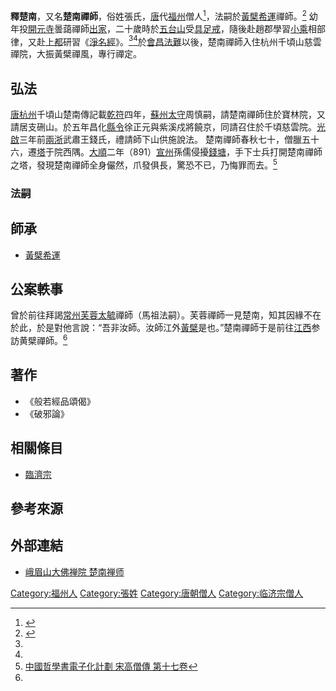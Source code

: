 '''釋楚南'''，又名'''楚南禪師'''，俗姓張氏，[[唐|唐]]代[[福州|福州]]僧人<ref name="楚南禅师  ">{{Cite web |url=http://tripitaka.cbeta.org/T50n2061_017 |title=宋高僧傳 第17卷  |access-date=2021-03-17 |archive-date=2021-05-13 |archive-url=https://web.archive.org/web/20210513100945/https://tripitaka.cbeta.org/T50n2061_017 |dead-url=no }}</ref>，法嗣於[[黃檗希運|黃檗希運]]禪師。<ref name=" 千顷楚南 ">{{Cite web |url=https://www.nanputuo.com/nptsub/html/201107/1809110973499.html |title=千顷楚南禅师悟道因缘  |access-date=2021-03-17 |archive-date=2012-08-02 |archive-url=https://web.archive.org/web/20120802060701/http://www.nanputuo.com/nptsub/html/201107/1809110973499.html |dead-url=no }}</ref>
幼年投[[開元寺|開元寺]]曇藹禪師[[出家|出家]]，二十歲時於[[五台山|五台山]]受[[具足戒|具足戒]]，隨後赴趙郡學習[[小乘|小乘]]相部律，又赴[[元上都|上都]]研習《[[淨名經|淨名經]]》。<ref name="楚南禅师 "/><ref name=" 千顷楚南"/>於[[會昌法難|會昌法難]]以後，楚南禪師入住杭州千頃山慈雲禪院，大振黃檗禪風，專行禪定。

==弘法==
[[唐|唐]][[杭州|杭州]]千頃山楚南傳記載[[乾符|乾符]]四年，[[蘇州|蘇州]][[太守|太守]]周慎嗣，請楚南禪師住於寶林院，又請居支硎山。於五年昌化[[縣令|縣令]]徐正元與紫溪戍將饒京，同請召住於千頃慈雲院。[[光啟|光啟]]三年前[[兩浙|兩浙]]武肅王錢氏，禮請師下山供施說法。
楚南禪師春秋七十，僧臘五十六，遷[[塔|塔]]于院西隅。[[大順_(唐朝)|大順]]二年（891）[[宣州|宣州]]孫儒侵擾[[錢塘|錢塘]]，手下士兵打開楚南禪師之塔，發現楚南禪師全身儼然，爪發俱長，驚恐不已，乃悔罪而去。<ref name="宋高僧傳  ">[https://ctext.org/wiki.pl?if=gb&chapter=782522 中國哲學書電子化計劃 宋高僧傳 第十七卷]</ref>

===法嗣===
==師承==
*[[黃檗希運|黃檗希運]]

==公案軼事==
曾於前往拜謁[[常州|常州]][[芙蓉太毓|芙蓉太毓]]禪師（馬祖法嗣）。芙蓉禪師一見楚南，知其因緣不在於此，於是對他言說：“吾非汝師。汝師江外[[黃蘗希運|黃檗]]是也。”楚南禪師于是前往[[江西|江西]]参訪黄檗禪師。<ref name=" 千顷楚南"/>

==著作==
*《般若經品頌偈》
*《破邪論》

==相關條目==
*[[臨濟宗|臨濟宗]]

== 參考來源 ==
{{reflist}}

==外部連結==
*[http://www.emsfj.com/weixin/dafochanyuan/index.php/Index/detail/id/901 峨眉山大佛禅院 楚南禅师]

[[Category:福州人|Category:福州人]]
[[Category:張姓|Category:張姓]]
[[Category:唐朝僧人|Category:唐朝僧人]]
[[Category:临济宗僧人|Category:临济宗僧人]]